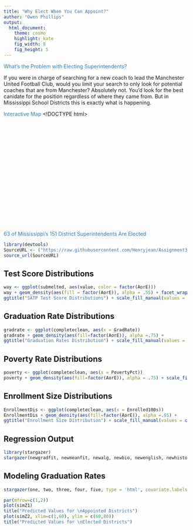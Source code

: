 ```yaml
---
title: "Why Elect When You Can Appoint?"
author: "Owen Phillips"
output: 
  html_document:
    theme: cosmo
    highlight: kate
    fig_width: 8
    fig_height: 5
---
```

<span style="color:#2c7fb8">What's the Problem with Electing Superintendents?</span></div>

If you were in charge of searching for a new coach to lead the Manchester United Football Club, would you limit your search to only look for potential coaches that are from Manchester? Absolutely not. You'd look for the best canidate for the position regardless of where they came from. But in Mississippi School Districts this is exactly what is happening. 

<span style="color:#2c7fb8">Interactive Map</span></div>


<!DOCTYPE html>
<html>
<head>
<meta name="viewport"></meta>
<title>Appointed vs Elected Superintendents.shp - Google Fusion Tables</title>
<style type="text/css">
html, body, #googft-mapCanvas {
  height: 300px;
  margin: 5;
  padding: 0;
  width: 500px;
}
</style>

<script type="text/javascript" src="https://maps.google.com/maps/api/js?sensor=false&amp;v=3"></script>

<script type="text/javascript">
  function initialize() {
    google.maps.visualRefresh = true;
    var isMobile = (navigator.userAgent.toLowerCase().indexOf('android') > -1) ||
      (navigator.userAgent.match(/(iPod|iPhone|iPad|BlackBerry|Windows Phone|iemobile)/));
    if (isMobile) {
      var viewport = document.querySelector("meta[name=viewport]");
      viewport.setAttribute('content', 'initial-scale=1.0, user-scalable=no');
    }
    var mapDiv = document.getElementById('googft-mapCanvas');
    mapDiv.style.width = isMobile ? '100%' : '500px';
    mapDiv.style.height = isMobile ? '100%' : '300px';
    var map = new google.maps.Map(mapDiv, {
      center: new google.maps.LatLng(32.701036216558855, -88.09666434375004),
      zoom: 6,
      mapTypeId: google.maps.MapTypeId.ROADMAP
    });
    map.controls[google.maps.ControlPosition.LEFT_BOTTOM].push(document.getElementById('googft-legend-open'));
    map.controls[google.maps.ControlPosition.LEFT_BOTTOM].push(document.getElementById('googft-legend'));

    layer = new google.maps.FusionTablesLayer({
      map: map,
      heatmap: { enabled: false },
      query: {
        select: "col0",
        from: "1dIFW9UPwZDq3nr79brLQBE0B-mwhapX8TIo7tu0",
        where: ""
      },
      options: {
        styleId: 4,
        templateId: 2
      }
    });

    if (isMobile) {
      var legend = document.getElementById('googft-legend');
      var legendOpenButton = document.getElementById('googft-legend-open');
      var legendCloseButton = document.getElementById('googft-legend-close');
      legend.style.display = 'none';
      legendOpenButton.style.display = 'block';
      legendCloseButton.style.display = 'block';
      legendOpenButton.onclick = function() {
        legend.style.display = 'block';
        legendOpenButton.style.display = 'none';
      }
      legendCloseButton.onclick = function() {
        legend.style.display = 'none';
        legendOpenButton.style.display = 'block';
      }
    }
  }

  google.maps.event.addDomListener(window, 'load', initialize);
</script>
</head>

<body>
  <div id="googft-mapCanvas"></div>
</body>
</html>

<div class="centered">
<span style="color:#2c7fb8">63 of Mississippi's 151 District Superintendents Are Elected</span></div> 
</div>

```r
library(devtools)
SourceURL <- ("https://raw.githubusercontent.com/Henryjean/Assignment3/master/DataAnalysis.R")
source_url(SourceURL)
```

## Test Score Distributions {.flexbox .vcenter}
```r
way <- ggplot(submelted, aes(value, color = factor(AorE)))
way + geom_density(aes(fill = factor(AorE)), alpha = .55) + facet_wrap(~ variable) + 
ggtitle("SATP Test Score Distributions") + scale_fill_manual(values = c("#009966", "#D1322D")) + theme(legend.title=element_blank()) + scale_color_manual(values = c("#009966", "#D1322D"))
```

## Graduation Rate Distributions {.flexbox .vcenter}
```r
gradrate <- ggplot(completeclean, aes(x = GradRate))
gradrate + geom_density(aes(fill=factor(AorE)), alpha =.75) +
ggtitle("Graduation Rates Distribution") + scale_fill_manual(values = c("#009966", "#D1322D")) + theme(legend.title=element_blank())
```

## Poverty Rate Distributions {.flexbox .vcenter}
```r
poverty <- ggplot(completeclean, aes(x = PovertyPct))
poverty + geom_density(aes(fill=factor(AorE)), alpha = .75) + scale_fill_manual(values = c("#009966", "#D1322D")) + theme(legend.title=element_blank()) + ggtitle("Poverty Rates Distribution")
```


## Enrollment Size Distributions {.flexbox .vcenter}
```r
EnrollmentDis <- ggplot(completeclean, aes(x = Enrolled100s))
EnrollmentDis + geom_density(aes(fill=factor(AorE)), alpha =.65) +
ggtitle("Enrollment Size Distribution") + scale_fill_manual(values = c("#009966", "#D1322D")) + theme(legend.title=element_blank())
```

## Regression Output {.flexbox .vcenter}

```r

library(stargazer)
stargazer(newgradfit, newmeanfit, newalg, newbio, newenglish, newhistory, type ='html', covariate.labels=c("Elected Superintendent", "Pct Students in Poverty", "Student-to-Teacher Ratio", "Enrollment", "Elected:Enrollment"))

```

## Modeling Graduation Rates 

```r

stargazer(one, two, three, four, five, type = 'html', covariate.labels=c("Elected Superintendent", "Pct Students in Poverty",  "Student-to-Teacher Ratio", "Enrollment", "Elected:Enrollment"), column.labels = "Graduation Rates", omit.stat=c("f", "rsq", "ser"), digits = 2)


```

```r
par(mfrow=c(1,2))
plot(simZ1)
title("Predicted Values for \nAppointed Districts")
plot(simZ2, xlim=c(1,60), ylim = c(60,80))
title("Predicted Values for \nElected Districts")

```
